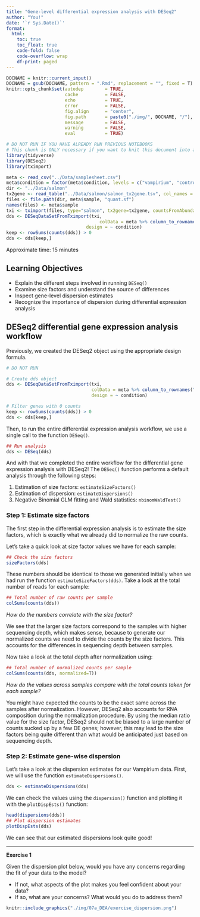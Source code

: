 ```yaml
---
title: "Gene-level differential expression analysis with DESeq2"
author: "You!"
date: '`r Sys.Date()`'
format:
  html:
    toc: true
    toc_float: true
    code-fold: false
    code-overflow: wrap
    df-print: paged
---
```


```r
DOCNAME = knitr::current_input()
DOCNAME = gsub(DOCNAME, pattern = ".Rmd", replacement = "", fixed = T)
knitr::opts_chunk$set(autodep        = TRUE,
                      cache          = FALSE,
                      echo           = TRUE,
                      error          = FALSE,
                      fig.align      = "center",
                      fig.path       = paste0("./img/", DOCNAME, "/"), #images will be put in this folder, under the notebook name
                      message        = FALSE,
                      warning        = FALSE,
                      eval           = TRUE)
```

```r
# DO NOT RUN IF YOU HAVE ALREADY RUN PREVIOUS NOTEBOOKS
# This chunk is ONLY necessary if you want to knit this document into a pdf!!
library(tidyverse)
library(DESeq2)
library(tximport)

meta <- read_csv("../Data/samplesheet.csv")
meta$condition = factor(meta$condition, levels = c("vampirium", "control", "garlicum"))
dir <- "../Data/salmon"
tx2gene <- read_table("../Data/salmon/salmon_tx2gene.tsv", col_names = c("transcript_ID","gene_ID","gene_symbol"))
files <- file.path(dir, meta$sample, "quant.sf")
names(files) <- meta$sample
txi <- tximport(files, type="salmon", tx2gene=tx2gene, countsFromAbundance = "lengthScaledTPM", ignoreTxVersion	= TRUE)
dds <- DESeqDataSetFromTximport(txi,
                                   colData = meta %>% column_to_rownames("sample"), 
                              design = ~ condition)
keep <- rowSums(counts(dds)) > 0
dds <- dds[keep,]
```

Approximate time: 15 minutes

## Learning Objectives 

* Explain the different steps involved in running `DESeq()`
* Examine size factors and understand the source of differences
* Inspect gene-level dispersion estimates 
* Recognize the importance of dispersion during differential expression analysis

## DESeq2 differential gene expression analysis workflow

Previously, we created the DESeq2 object using the appropriate design formula.

```r
# DO NOT RUN

# Create dds object
dds <- DESeqDataSetFromTximport(txi,
                                colData = meta %>% column_to_rownames("sample"), 
                                design = ~ condition)

# Filter genes with 0 counts
keep <- rowSums(counts(dds)) > 0
dds <- dds[keep,]
```

Then, to run the entire differential expression analysis workflow, we use a single call to the function `DESeq()`.

```r
## Run analysis
dds <- DESeq(dds)
```

And with that we completed the entire workflow for the differential gene expression analysis with DESeq2! The `DESeq()` function performs a default analysis through the following steps:

1. Estimation of size factors: `estimateSizeFactors()`
2. Estimation of dispersion: `estimateDispersions()`
3. Negative Binomial GLM fitting and Wald statistics: `nbinomWaldTest()`

### Step 1: Estimate size factors

The first step in the differential expression analysis is to estimate the size factors, which is exactly what we already did to normalize the raw counts.

Let's take a quick look at size factor values we have for each sample:

```r
## Check the size factors
sizeFactors(dds)
```
 
These numbers should be identical to those we generated initially when we had run the function `estimateSizeFactors(dds)`. Take a look at the total number of reads for each sample:

```r
## Total number of raw counts per sample
colSums(counts(dds))
```

*How do the numbers correlate with the size factor?*

We see that the larger size factors correspond to the samples with higher sequencing depth, which makes sense, because to generate our normalized counts we need to divide the counts by the size factors. This accounts for the differences in sequencing depth between samples.

Now take a look at the total depth after normalization using:

```r
## Total number of normalized counts per sample
colSums(counts(dds, normalized=T))
```

*How do the values across samples compare with the total counts taken for each sample?*

You might have expected the counts to be the exact same across the samples after normalization. However, DESeq2 also accounts for RNA composition during the normalization procedure. By using the median ratio value for the size factor, DESeq2 should not be biased to a large number of counts sucked up by a few DE genes; however, this may lead to the size factors being quite different than what would be anticipated just based on sequencing depth.

### Step 2: Estimate gene-wise dispersion

Let's take a look at the dispersion estimates for our Vampirium data. First, we will use the function `estimateDispersions()`.

```r
dds <- estimateDispersions(dds)
```

We can check the values using the `dispersion()` function and plotting it with the `plotDispEsts()` function:

```r
head(dispersions(dds))
## Plot dispersion estimates
plotDispEsts(dds)
```

We can see that our estimated dispersions look quite good!

***

**Exercise 1**

Given the dispersion plot below, would you have any concerns regarding the fit of your data to the model? 
	
- If not, what aspects of the plot makes you feel confident about your data?
- If so, what are your concerns? What would you do to address them?

```r
knitr::include_graphics("./img/07a_DEA/exercise_dispersion.png")
```
